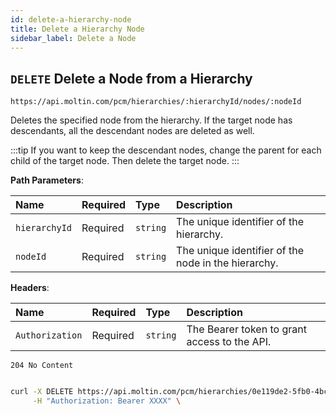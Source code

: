```yaml
---
id: delete-a-hierarchy-node
title: Delete a Hierarchy Node
sidebar_label: Delete a Node
---
```


## `DELETE` Delete a Node from a Hierarchy

```http
https://api.moltin.com/pcm/hierarchies/:hierarchyId/nodes/:nodeId
```

Deletes the specified node from the hierarchy. If the target node has descendants, all the descendant nodes are deleted as well.

:::tip
If you want to keep the descendant nodes, change the parent for each child of the target node. Then delete the target node.
:::

<!--DOCUSAURUS_CODE_TABS-->

<!-- Request -->

**Path Parameters**:

| Name | Required | Type | Description |
| :--- | :--- | :--- | :--- |
| `hierarchyId` | Required | `string` | The unique identifier of the hierarchy. |
| `nodeId` | Required | `string` | The unique identifier of the node in the hierarchy. |

**Headers**:

| Name | Required | Type | Description |
| :--- | :--- | :--- | :--- |
| `Authorization` | Required | `string` | The Bearer token to grant access to the API. |

<!-- Response - PCM -->

`204 No Content`

```json

```

<!--END_DOCUSAURUS_CODE_TABS-->

<!--DOCUSAURUS_CODE_TABS-->

<!--cURL-->

```bash
curl -X DELETE https://api.moltin.com/pcm/hierarchies/0e119de2-5fb0-4bca-9b84-b3fc6c903007/nodes/d167d384-d2cf-4d05-ad41-6fc567855765 \
     -H "Authorization: Bearer XXXX" \
```

<!--END_DOCUSAURUS_CODE_TABS-->
